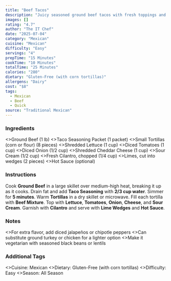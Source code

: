 ```yaml
---
title: "Beef Tacos"
description: "Juicy seasoned ground beef tacos with fresh toppings and warm tortillas."
images: []
rating: "4.7"
author: "The IT Chef"
date: "2025-07-04"
category: "Mexican"
cuisine: "Mexican"
difficulty: "Easy"
servings: "4"
prepTime: "15 Minutes"
cookTime: "10 Minutes"
totalTime: "25 Minutes"
calories: "280"
dietary: "Gluten-Free (with corn tortillas)"
allergens: "Dairy"
cost: "$8"
tags:
  - Mexican
  - Beef
  - Quick
source: "Traditional Mexican"
---
```



### Ingredients

<RecipeIngredients>
  <>Ground Beef (1 lb)</>
  <>Taco Seasoning Packet (1 packet)</>
  <>Small Tortillas (corn or flour) (8 pieces)</>
  <>Shredded Lettuce (1 cup)</>
  <>Diced Tomatoes (1 cup)</>
  <>Diced Onion (1/2 cup)</>
  <>Shredded Cheddar Cheese (1 cup)</>
  <>Sour Cream (1/2 cup)</>
  <>Fresh Cilantro, chopped (1/4 cup)</>
  <>Limes, cut into wedges (2 pieces)</>
  <>Hot Sauce (optional)</>
</RecipeIngredients>

### Instructions

<RecipeInstructions>
  <RecipeInstructions.Section title="Prepare Beef">
    <RecipeInstructions.Step>
      Cook <strong>Ground Beef</strong> in a large skillet over medium-high heat, breaking it up as it cooks.
    </RecipeInstructions.Step>
    <RecipeInstructions.Step>
      Drain fat and add <strong>Taco Seasoning</strong> with <strong>2/3 cup water</strong>. Simmer for <strong>5 minutes</strong>.
    </RecipeInstructions.Step>
  </RecipeInstructions.Section>
  <RecipeInstructions.Section title="Assemble Tacos">
    <RecipeInstructions.Step>
      Warm <strong>Tortillas</strong> in a dry skillet or microwave.
    </RecipeInstructions.Step>
    <RecipeInstructions.Step>
      Fill each tortilla with <strong>Beef Mixture</strong>.
    </RecipeInstructions.Step>
    <RecipeInstructions.Step>
      Top with <strong>Lettuce</strong>, <strong>Tomatoes</strong>, <strong>Onion</strong>, <strong>Cheese</strong>, and <strong>Sour Cream</strong>.
    </RecipeInstructions.Step>
    <RecipeInstructions.Step>
      Garnish with <strong>Cilantro</strong> and serve with <strong>Lime Wedges</strong> and <strong>Hot Sauce</strong>.
    </RecipeInstructions.Step>
  </RecipeInstructions.Section>
</RecipeInstructions>

### Notes

<RecipeNotes>
  <>For extra flavor, add diced jalapeños or chipotle peppers</>
  <>Can substitute ground turkey or chicken for a lighter option</>
  <>Make it vegetarian with seasoned black beans or lentils</>
</RecipeNotes>

### Additional Tags

<RecipeTags>
  <>Cuisine: Mexican</>
  <>Dietary: Gluten-Free (with corn tortillas)</>
  <>Difficulty: Easy</>
  <>Season: All Season</>
</RecipeTags>
